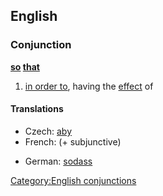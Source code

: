 ==English==

===Conjunction===
'''[[so]] [[that]]'''

# [[in order to]], having the [[effect]] of

====Translations====
{{trans-top|in order to}}
* Czech: [[aby]]
* French: {{t|fr|pour que}} (+ subjunctive)
{{trans-mid}}
* German: [[sodass]]
{{trans-bottom}}

[[Category:English conjunctions]]